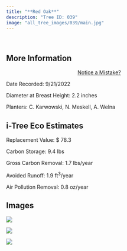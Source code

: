 ```yaml
---
title: "**Red Oak**"
description: "Tree ID: 039"
image: "all_tree_images/039/main.jpg"
---
```


<br>

## **More Information**
::: column-margin
<center><a class="button" href="https://forms.gle/W6f5nwYxrM33hF4f7">Notice a Mistake?</a></center>
:::


Date Recorded:  9/21/2022

Diameter at Breast Height:  2.2  inches

Planters:  C. Karwowski, N. Meskell, A. Welna

## **i-Tree Eco Estimates**


 Replacement Value: $ 78.3

 Carbon Storage:  9.4  lbs

 Gross Carbon Removal:  1.7  lbs/year

 Avoided Runoff:  1.9  ft<sup>3</sup>/year

 Air Pollution Removal:  0.8  oz/year

## **Images**


 ![](all_tree_images/039/IMG_6443.jpg)

 ![](all_tree_images/039/IMG_6445.jpg)

 ![](all_tree_images/039/main.jpg)
